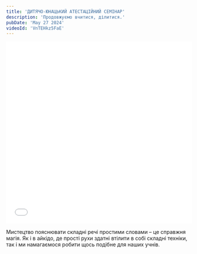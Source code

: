 ```yaml
---
title: 'ДИТЯЧО-ЮНАЦЬКИЙ АТЕСТАЦІЙНИЙ СЕМІНАР'
description: 'Продовжуємо вчитися, ділитися.'
pubDate: 'May 27 2024'
videoId: 'VnTEHkz5FaE'
---
```

<iframe width="100%" height="493" src={`https://www.youtube.com/embed/${frontmatter.videoId}`} frameborder="0" allowfullscreen></iframe>
<br/>

Мистецтво пояснювати складні речі простими словами – це справжня магія. Як і в айкідо, де прості рухи здатні втілити в собі складні техніки, так і ми намагаємося робити щось подібне для наших учнів.



